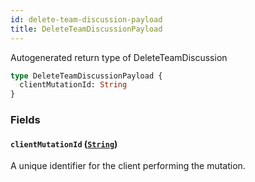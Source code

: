 ```yaml
---
id: delete-team-discussion-payload
title: DeleteTeamDiscussionPayload
---
```


Autogenerated return type of DeleteTeamDiscussion

```graphql
type DeleteTeamDiscussionPayload {
  clientMutationId: String
}
```

### Fields

#### `clientMutationId` ([`String`](/docs/api/scalars/string))

A unique identifier for the client performing the mutation.
